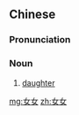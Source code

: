 ==Chinese==
{{zh-forms|alt=囡囡-Cantonese}}

===Pronunciation===
{{zh-pron
|c=neoi5-4 neoi5-2
|h=pfs=ńg-ńg
|cat=n
}}

===Noun===
{{zh-noun}}

# {{lb|zh|regional}} [[daughter]]

[[mg:女女]]
[[zh:女女]]